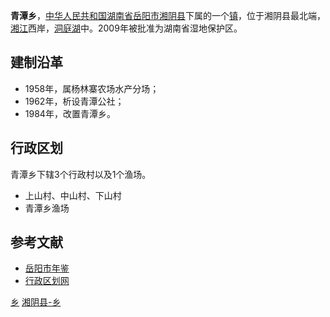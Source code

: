 {{中国乡级行政区<!---乡级行政区专用模板--->
|行政区全称 = 青潭乡
|景观照片文件名 = 
|景观照片描述 = 
|位置图文件名 = 
|位置图描述 = 
|汉语拼音 = 
|通用拼音 = 
|上级行政区 = [[湖南省|湖南省]][[岳阳市|岳阳市]][[湘阴县|湘阴县]]
|行政区类别 = 乡
|行政区划代码 = 430624209
|建置时间 = 1984年
|政府驻地 = 青山
|地理坐标 = 
|毗邻 = 
|行政区划 = 4
|村委会 = 3
|居委会 = 0
|总面积 = 5.8平方公里
|户籍人口 = 0.2万
|户籍人口年份 = 2009
|常住人口 = 
|常住人口年份 = 
|人口密度 = 
|GDP = 
|GDP年份 = 
|邮政编码 = 
|电话区号 = 
|时区 = UTC+8（[[东八区|东八区]]）
|官方网站 = 
|网站名称 = 
}}
'''青潭乡'''，[[中华人民共和国|中华人民共和国]][[湖南省|湖南省]][[岳阳市|岳阳市]][[湘阴县|湘阴县]]下属的一个[[镇|镇]]，位于湘阴县最北端，[[湘江|湘江]]西岸，[[洞庭湖|洞庭湖]]中。2009年被批准为湖南省湿地保护区。

==建制沿革==
*1958年，属杨林寨农场水产分场；
*1962年，析设青潭公社；
*1984年，改置青潭乡。

==行政区划==
青潭乡下辖3个行政村以及1个渔场。
*上山村、中山村、下山村
*青潭乡渔场

==参考文献==
*[http://www.yysqw.gov.cn/Html/10/1/34/8/0170497.html 岳阳市年鉴]{{dead link|date=2018年5月 |bot=InternetArchiveBot |fix-attempted=yes }}
*[http://www.xzqh.org/html/2011/0602/24822.html 行政区划网]{{dead link|date=2018年5月 |bot=InternetArchiveBot |fix-attempted=yes }}

{{湖南小作品}}
{{湘阴县行政区划}}

[[Category:湘阴县行政区划|乡]]
[[Category:岳阳乡镇|湘阴县-乡]]